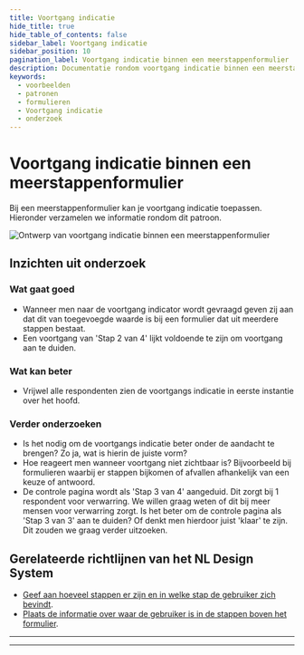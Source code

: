 ```yaml
---
title: Voortgang indicatie
hide_title: true
hide_table_of_contents: false
sidebar_label: Voortgang indicatie
sidebar_position: 10
pagination_label: Voortgang indicatie binnen een meerstappenformulier
description: Documentatie rondom voortgang indicatie binnen een meerstappenformulier
keywords:
  - voorbeelden
  - patronen
  - formulieren
  - Voortgang indicatie
  - onderzoek
---
```



# Voortgang indicatie binnen een meerstappenformulier

Bij een meerstappenformulier kan je voortgang indicatie toepassen. Hieronder verzamelen we informatie rondom dit patroon.

![Ontwerp van voortgang indicatie binnen een meerstappenformulier](https://raw.githubusercontent.com/nl-design-system/documentatie/assets/voorbeeld_formulier_voortgang.png)

## Inzichten uit onderzoek

### Wat gaat goed

- Wanneer men naar de voortgang indicator wordt gevraagd geven zij aan dat dit van toegevoegde waarde is bij een formulier dat uit meerdere stappen bestaat.
- Een voortgang van 'Stap 2 van 4' lijkt voldoende te zijn om voortgang aan te duiden.

### Wat kan beter

- Vrijwel alle respondenten zien de voortgangs indicatie in eerste instantie over het hoofd.

### Verder onderzoeken

- Is het nodig om de voortgangs indicatie beter onder de aandacht te brengen? Zo ja, wat is hierin de juiste vorm?
- Hoe reageert men wanneer voortgang niet zichtbaar is? Bijvoorbeeld bij formulieren waarbij er stappen bijkomen of afvallen afhankelijk van een keuze of antwoord.
- De controle pagina wordt als 'Stap 3 van 4' aangeduid. Dit zorgt bij 1 respondent voor verwarring. We willen graag weten of dit bij meer mensen voor verwarring zorgt. Is het beter om de controle pagina als 'Stap 3 van 3' aan te duiden? Of denkt men hierdoor juist 'klaar' te zijn. Dit zouden we graag verder uitzoeken.

<VideoPlayer videoId="foJdcTRviJM" />

## Gerelateerde richtlijnen van het NL Design System

- [Geef aan hoeveel stappen er zijn en in welke stap de gebruiker zich bevindt](/richtlijnen/formulieren/meerdere-stappen#geef-aan-hoeveel-stappen-er-zijn-en-in-welke-stap-de-gebruiker-zich-bevindt).
- [Plaats de informatie over waar de gebruiker is in de stappen boven het formulier](/richtlijnen/formulieren/meerdere-stappen#plaats-de-informatie-over-waar-de-gebruiker-is-in-de-stappen-boven-het-formulier).

---

<ResearchInfo />

---

<PatternFooterInfo />
